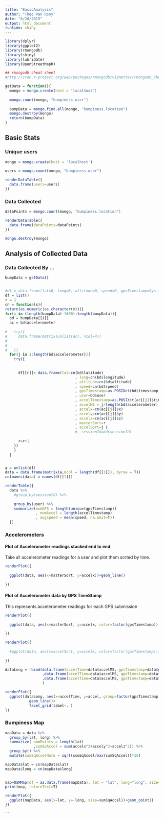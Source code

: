 ```yaml
---
title: "BasicAnalysis"
author: "Theo Van Rooy"
date: "6/28/2015"
output: html_document
runtime: shiny
---
```


```r
library(dplyr)
library(ggplot2)
library(rmongodb)
library(shiny)
library(lubridate)
library(OpenStreetMapR)

## rmongodb cheat sheet
#http://cran.r-project.org/web/packages/rmongodb/vignettes/rmongodb_cheat_sheet.pdf

getData = function(){
  mongo = mongo.create(host = 'localhost')
  
  mongo.count(mongo, "bumpiness.user")
  
  bumpData = mongo.find.all(mongo, "bumpiness.location")
  mongo.destroy(mongo)
  return(bumpData)
}

```


## Basic Stats

### Unique users
```r


mongo = mongo.create(host = 'localhost')
  
users = mongo.count(mongo, "bumpiness.user")

renderDataTable({
  data.frame(users=users)
})

```


### Data Collected

```r
dataPoints = mongo.count(mongo, "bumpiness.location")

renderDataTable({
  data.frame(dataPoints=dataPoints)
})

mongo.destroy(mongo)
```


## Analysis of Collected Data

### Data Collected By ...

```r
bumpData = getData()


#df = data.frame(lat=0, long=0, altitude=0, speed=0, gpsTimestamp=Sys.time(), user="nouser", accelTimeStamp=Sys.time(), accelx=0, accely=0, accelz=0)
df = list()
r = 1
cn = function(x){
return(as.numeric(as.character(x)))}
for(i in (length(bumpData)-1600):length(bumpData)){
  bd = bumpData[[i]]
  ac = bd$accelerometer
  
#   try({
#     data.frame(matrix(unlist(ac), ncol=4))
#     
#     
#   })
  for(j in 1:length(bd$accelerometer)){
    try({
      
    
      df[[r]]= data.frame(lat=cn(bd$latitude) 
                                , long=cn(bd$longitude) 
                                , altitude=cn(bd$altitude)
                                , speed=cn(bd$speed)
                                , gpsTimestamp=as.POSIXct(bd$timestamp)
                                , user=bd$user
                                , accelTimestamp=as.POSIXct(ac[[j]]$timestamp)
                                , accelMS = j/length(bd$accelerometer) * as.numeric(difftime(ac[[length(ac)]]$timestamp,ac[[1]]$timestamp))
                                , accelx=cn(ac[[j]]$x)
                                , accely=cn(ac[[j]]$y)
                                , accelz=cn(ac[[j]]$z)
                                , masterSort=r
                                , accelSort=j )
                                #, sessionId=bd$sessionId)                  
   
      r=r+1
    })
    }
  } 


a = unlist(df)
data = data.frame(matrix(a,ncol = length(df[[1]]), byrow = T))
colnames(data) = names(df[[1]])

renderTable({ 
  data %>% 
    #group_by(sessionId) %>% 
    
    group_by(user) %>%
    summarize(numGPS = length(unique(gpsTimestamp))
              , numAccel = length(accelTimestamp)
              , avgSpeed = mean(speed, na.omit=T)) 
  })

```

### Accelerometers

#### Plot of Accelerometer readings stacked end to end 
Take all accelerometer readings for a user and plot them sorted by time.

```r

renderPlot({
  
  ggplot(data, aes(x=masterSort, y=accelx))+geom_line()
  
})

```

#### Plot of Accelerometer data by GPS TimeStamp
This represents accelerometer readings for each GPS submission
```r


renderPlot({
  
  ggplot(data, aes(x=masterSort, y=accelx, color=factor(gpsTimestamp)))+geom_line()
  
})

renderPlot({
  
  #ggplot(data, aes(x=accelSort, y=accelx, color=factor(gpsTimestamp)))+geom_line()
  
})

dataLong = rbind(data.frame(accelTime=data$accelMS, gpsTimestamp=data$gpsTimestamp,  accel=data$accelx, label="accelx")
                 ,data.frame(accelTime=data$accelMS, gpsTimestamp=data$gpsTimestamp,  accel=data$accely, label="accely")
                 ,data.frame(accelTime=data$accelMS, gpsTimestamp=data$gpsTimestamp, accel=data$accelz, label="accelz")
                 )

renderPlot({
  ggplot(dataLong, aes(x=accelTime, y=accel, group=factor(gpsTimestamp)))+
           geom_line()+
           facet_grid(label~. )
})

```



### Bumpiness Map

```r

mapData = data %>% 
  group_by(lat, long) %>%
  summarize( numPoints = length(lat)
             ,sumSqAccel = sum(accelx^2+accely^2+accelz^2)) %>%
  group_by() %>%
  mutate(sumSqAccelNorm = sqrt(sumSqAccel/max(sumSqAccel))*10)

mapData$lat = cn(mapData$lat)
mapData$long = cn(mapData$long)

  
map=OSMMap(df = as.data.frame(mapData), lat = "lat", long="long", size="sumSqAccelNorm")
print(map, returnText=T)


```

```r
renderPlot({
  ggplot(mapData, aes(x=lat, y=-long, size=sumSqAccel))+geom_point()  
})
```


```

